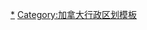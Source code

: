 {{Navbox
|name=大多倫多地區
|title=[[大多倫多地區]]－[[金馬蹄地區|內金馬蹄圈]]的一部份
|bodyclass = hlist
|image=[[File:Greater toronto area map.svg|100px|大多倫多地區]]
|above='''最大城市：[[多伦多]]'''
|group1=區域
|list1=
* [[杜咸區]]
* [[荷頓區]]
* [[皮爾區]]
* [[約克區]]
|group2=市
|list2=
* [[賓頓]]
* [[伯靈頓 (安大略省)|伯靈頓]]
* [[萬錦]]
* [[密西沙加]]
* [[奧沙華]]
* [[皮克靈]]
* [[旺市]]
* [[列治文山]]
|group3=鎮
|list3=
* [[亞積士 (安大略省)|亞積士]]
* [[奧羅拉 (安大略省)|奧羅拉]]
* [[卡里冬]]
* [[東桂林布利]]
* [[佐治拿]]
* [[荷頓山]]
* [[米爾頓 (安大略省)|苗頓]]
* [[紐馬克特 (安大略省)|紐馬克特]]
* [[奧克維爾 (安大略省)|奧克維爾]]
* [[惠特比 (安大略省)|惠特比]]
|group4=鄉及自治區
|list4=
* {{Le|布洛克 (安大略省)|Brock, Ontario|布洛克}}
* [[克拉靈頓]]
* [[皇帝市]]
* [[史喬角]]
* [[額士橋]]
* [[懷特教堂－司提夫維爾]]
}}<noinclude>
[[Category:大多倫多地區|*]]
[[Category:加拿大行政区划模板]]

</noinclude>
